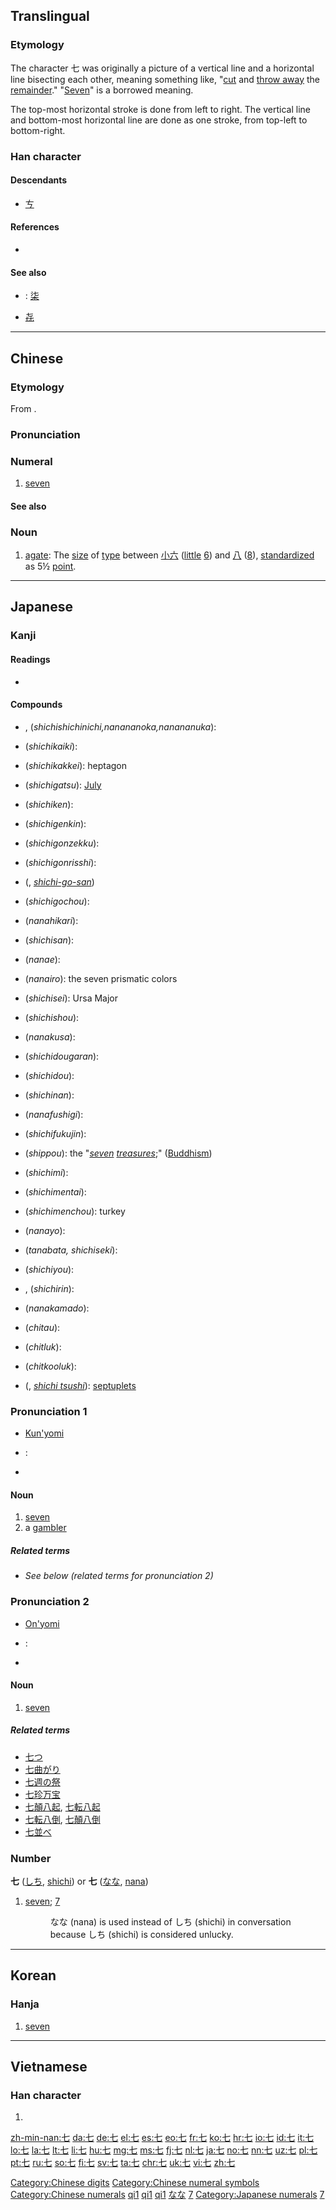 {{also|柒}}<!-- may be replaced by zh-forms -->
==Translingual==
{{stroke order|type=animate}}
{{stroke order|strokes=2}}

===Etymology===
{{Han etyl}}
The character 七 was originally a picture of a vertical line and a horizontal line bisecting each other, meaning something like, "[[cut]] and [[throw away]] the [[remainder]]." "[[seven|Seven]]" is a borrowed meaning.

The top-most horizontal stroke is done from left to right.  The vertical line and bottom-most horizontal line are done as one stroke, from top-left to bottom-right.

===Han character===
{{Han char|rn=1|rad=一|as=01|sn=2|four=40710|canj=JU|ids=⿻乚丿}}

====Descendants====
* [[ㄘ]]

====References====
* {{Han ref|kx=0075.070|dkj=00006|hdz=10003.030|uh=4E03|ud=19971|bh=A443|bd=42051}}

====See also====
{{Chinese-numbers}}
* {{qualifier|Chinese financial form}}: [[柒]]
* [[㐂]] <!-- repeated form -->

[[Category:Chinese digits]]
[[Category:Chinese numeral symbols]]
[[Category:Chinese numerals]]

----

==Chinese==
{{zh-forms}}

===Etymology===
From {{etyl|sit-pro|zh}} {{m|sit-pro|*s-ni-s||seven}}.

===Pronunciation===
{{zh-pron
|m=qī
|ma=y
|c=cat1
|h=pfs=chhit
|mn=chhit
|w=1tshiq
|mc=y
|oc=y
|cat=num
}}

===Numeral===
{{zh-num}}

# [[seven]]

====See also====
{{Chinese-numbers}}

===Noun===
{{zh-noun}}

# {{context|printing|lang=zh|sort=qi1}} [[agate]]: The [[size]] of [[type]] between [[小六]] ([[little]] [[6]]) and [[八]] ([[8]]), [[standardize]]d as 5½ [[point]].

[[Category:Mandarin numeral symbols|qi1]]
[[Category:Chinese cardinal numbers|qi1]]
[[Category:Beginning Mandarin|qi1]]

----

==Japanese==

===Kanji===
{{ja-kanji|grade=1|rs=一01}}

====Readings====
* {{ja-readings|goon=[[しち]] (shichi)|kanon=[[しつ]] (shitsu)|kun=[[なな]] (nana), [[ななつ]] ([[七つ]], nanatsu), [[なの]] (nano)|nanori=[[し]] (shi), [[しっ]] (shi~), [[な]] (na), [[ひち]] (hichi)}}

====Compounds====
{{top2}}
* {{l|ja|七々日}}, {{l|ja|七七日}} (''shichishichinichi,nanananoka,nanananuka''):
* {{l|ja|七回忌}} (''shichikaiki''):
* {{l|ja|七角形}} (''shichikakkei''): heptagon
* {{l|ja|七月}} (''shichigatsu''): [[July]]
* {{l|ja|七賢}} (''shichiken''):
* {{l|ja|七絃琴}} (''shichigenkin''):
* {{l|ja|七言絶句}} (''shichigonzekku''):
* {{l|ja|七言律詩}} (''shichigonrisshi''):
* {{l|ja|七五三}} ({{l|ja|しちごさん}}, ''[[shichi-go-san]]'')
* {{l|ja|七五調}} (''shichigochou''):
* {{l|ja|七光}} (''nanahikari''):
* {{l|ja|七三}} (''shichisan''):
* {{l|ja|七重}} (''nanae''):
* {{l|ja|七色}} (''nanairo''): the seven prismatic colors
* {{l|ja|七星}} (''shichisei''): Ursa Major
* {{l|ja|七生}} (''shichishou''):
* {{l|ja|七草}} (''nanakusa''):
{{mid2}}
* {{l|ja|七堂伽藍}} (''shichidougaran''):
* {{l|ja|七道}} (''shichidou''):
* {{l|ja|七難}} (''shichinan''):
* {{l|ja|七不思議}} (''nanafushigi''):
* {{l|ja|七福神}} (''shichifukujin''):
* {{l|ja|七宝}} (''shippou''): the "''[[seven]] [[treasures]]'';" ([[Buddhism]])
* {{l|ja|七味}} (''shichimi''):
* {{l|ja|七面体}} (''shichimentai''):
* {{l|ja|七面鳥}} (''shichimenchou''): turkey
* {{l|ja|七夜}} (''nanayo''):
* {{l|ja|七夕}} (''tanabata, shichiseki''):
* {{l|ja|七曜}} (''shichiyou''):
* {{l|ja|七厘}}, {{l|ja|七輪}} (''shichirin''):
* {{l|ja|七竈}} (''nanakamado''):
* {{l|ja|七頭}} (''chitau''):
* {{l|ja|七碌}} (''chitluk''):
* {{l|ja|七咕碌}} (''chitkooluk''):
* {{l|ja|七つ子}} ({{l|ja|しちつし}}, ''[[shichi tsushi]]''): [[septuplets]]
{{bottom}}

===Pronunciation 1===
{{rfc-pron-n|Pronunciation 1|lang=ja}}
* [[訓読み|Kun'yomi]]
* {{ja-Common Accent}}: {{ja-accent-common|atamadaka|な|な}}
* {{audio|Ja-7-nana.ogg|Audio|lang=ja}}

====Noun====
{{ja-noun|なな}}

# [[seven]]
# a [[gambler]]

=====Related terms=====
* ''See below (related terms for pronunciation 2)''

===Pronunciation 2===
* [[音読み|On'yomi]]
* {{ja-Common Accent}}: {{ja-accent-common|odaka|し|ち}}
* {{audio|Ja-7-shichi.ogg|Audio|lang=ja}}

====Noun====
{{ja-noun|しち}}

# [[seven]]

=====Related terms=====
* [[七つ]]
* [[七曲がり]]
* [[七週の祭]]
* [[七珍万宝]]
* [[七顛八起]], [[七転八起]]
* [[七転八倒]], [[七顛八倒]]
* [[七並べ]]

===Number===
{{cardinalbox|ja|6|7|8|六|八}}
'''七''' ([[しち]], [[shichi]]) or '''七''' ([[なな]], [[nana]])

# [[seven]]; [[7]]
#: なな (nana) is used instead of しち (shichi) in conversation because しち (shichi) is considered unlucky.

[[Category:1000 Japanese basic words|なな]]
[[Category:Japanese numeral symbols|7]]
[[Category:Japanese numerals]]

----

==Korean==

===Hanja===
{{ko-hanja|hangeul=칠|rv=chil|mr=ch'il|y=chil|eumhun=일곱|ehrv=ilgop|ehmr=ilgop|ehy=ilkop}}

# [[seven]]

[[Category:Korean numeral symbols|7]]

----

==Vietnamese==

===Han character===
{{vi-hantu|[[thất]]|rs=一01}}

# {{defn|lang=vi|sort=一01}}

[[zh-min-nan:七]]
[[da:七]]
[[de:七]]
[[el:七]]
[[es:七]]
[[eo:七]]
[[fr:七]]
[[ko:七]]
[[hr:七]]
[[io:七]]
[[id:七]]
[[it:七]]
[[lo:七]]
[[la:七]]
[[lt:七]]
[[li:七]]
[[hu:七]]
[[mg:七]]
[[ms:七]]
[[fj:七]]
[[nl:七]]
[[ja:七]]
[[no:七]]
[[nn:七]]
[[uz:七]]
[[pl:七]]
[[pt:七]]
[[ru:七]]
[[so:七]]
[[fi:七]]
[[sv:七]]
[[ta:七]]
[[chr:七]]
[[uk:七]]
[[vi:七]]
[[zh:七]]